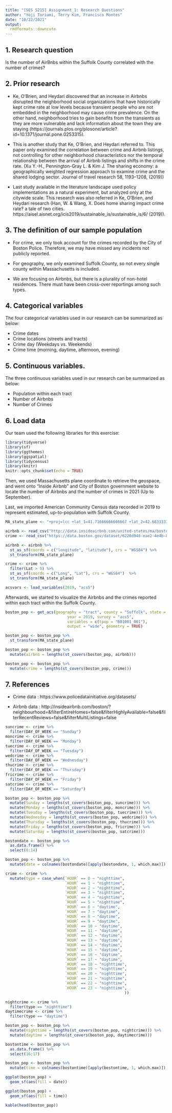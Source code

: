 ```yaml
---
title: "[SES 5215] Assignment_1: Research Questions"
author: "Yoji Toriumi, Terry Kim, Francisco Montes"
date: "10/22/2021"
output: 
  rmdformats::downcute
---
```

## 1. Research question
Is the number of AirBnbs within the Suffolk County correlated with the number of crimes?

## 2. Prior research

* Ke, O'Brien, and Heydari discovered that an increase in Airbnbs disrupted the neighborhood social organizations that have historically kept crime rate at low levels because transient people who are not embedded in the neighborhood may cause crime prevalence. On the other hand, neighborhood tries to gain benefits from the transients as they are more vulnerable and lack information about the town they are staying (https://journals.plos.org/plosone/article?id=10.1371/journal.pone.0253315).

* This is another study that Ke, O'Brien, and Heydari referred to. This paper only examined the correlation between crime and Airbnb listings, not controlling for other neighborhood characteristics nor the temporal relationship between the arrival of Airbnb listings and shifts in the crime rate. (Xu Y.-H., Pennington-Gray L. & Kim J. The sharing economy: a geographically weighted regression approach to examine crime and the shared lodging sector. Journal of travel research 58, 1193–1208, (2019))

* Last study available in the literature landscape used policy implementations as a natural experiment, but analyzed only at the citywide scale. This research was also referred in Ke, O'Brien, and Heydari research (Han, W. & Wang, X. Does home sharing impact crime rate? a tale of two cities. https://aisel.aisnet.org/icis2019/sustainable_is/sustainable_is/6/ (2019)).


## 3. The definition of our sample population

* For crime, we only took account for the crimes recorded by the City of Boston Police. Therefore, we may have missed any incidents not publicly reported.

* For geography, we only examined Suffolk County, so not every single county within Massachusetts is included.

* We are focusing on Airbnbs, but there is a plurality of non-hotel residences. There must have been cross-over reportings among such types.


## 4. Categorical variables
The four categorical variables used in our research can be summarized as below:

* Crime dates
* Crime locations (streets and tracts)
* Crime day (Weekdays vs. Weekends)
* Crime time (morning, daytime, afternoon, evening)


## 5. Continuous variables.
The three continuous variables used in our research can be summarized as below:

* Population within each tract
* Number of Airbnbs
* Number of Crimes


## 6. Load data
Our team used the following libraries for this exercise:

```r
library(tidyverse)
library(sf)
library(ggthemes)
library(ggspatial)
library(tidycensus)
library(knitr)
knitr::opts_chunk$set(echo = TRUE)
```

Then, we used Massachusetts plane coordinate to retrieve the geospace, and went onto "Inside Airbnb" and City of Boston government website to locate the number of Airbnbs and the number of crimes in 2021 (Up to September).

Last, we imported American Community Census data recorded in 2019 to represent estimated, up-to-population with Suffolk County.

```r
MA_state_plane <- "+proj=lcc +lat_1=41.71666666666667 +lat_2=42.68333333333333 +lat_0=41 +lon_0=-71.5 +x_0=200000 +y_0=750000 +ellps=GRS80 +units=m +no_defs"

airbnb <- read_csv("http://data.insideairbnb.com/united-states/ma/boston/2021-09-19/visualisations/listings.csv")
crime <- read_csv("https://data.boston.gov/dataset/6220d948-eae2-4e4b-8723-2dc8e67722a3/resource/f4495ee9-c42c-4019-82c1-d067f07e45d2/download/tmpefo1y6tr.csv")

airbnb <- airbnb %>% 
  st_as_sf(coords = c("longitude", "latitude"), crs = "WGS84") %>% 
  st_transform(MA_state_plane)

crime <- crime %>% 
  filter(Lat > 0) %>% 
  st_as_sf(coords = c("Long", "Lat"), crs = "WGS84")  %>%
  st_transform(MA_state_plane)

acsvars <- load_variables(2019, "acs5")
```

Afterwards, we started to visualize the Airbnbs and the crimes reported within each tract within the Suffolk County.

```r

boston_pop <- get_acs(geography = "tract", county = "Suffolk", state = "MA", 
                           year = 2019, survey = "acs5",
                           variables = c(tpop = "B01001_001"),
                           output = "wide", geometry = TRUE)

boston_pop <- boston_pop %>% 
  st_transform(MA_state_plane)

boston_pop <- boston_pop %>%
  mutate(airbnb = lengths(st_covers(boston_pop, airbnb)))

boston_pop <- boston_pop %>% 
  mutate(crime = lengths(st_covers(boston_pop, crime)))
```

## 7. References

* Crime data : https://www.policedatainitiative.org/datasets/

* Airbnb data : http://insideairbnb.com/boston/?neighbourhood=&filterEntireHomes=false&filterHighlyAvailable=false&filterRecentReviews=false&filterMultiListings=false

```r
suncrime <- crime %>% 
  filter(DAY_OF_WEEK == "Sunday")
moncrime <- crime %>% 
  filter(DAY_OF_WEEK == "Monday")
tuecrime <- crime %>% 
  filter(DAY_OF_WEEK == "Tuesday")
wedcrime <- crime %>% 
  filter(DAY_OF_WEEK == "Wednesday")
thucrime <- crime %>% 
  filter(DAY_OF_WEEK == "Thursday")
fricrime <- crime %>% 
  filter(DAY_OF_WEEK == "Friday")
satcrime <- crime %>% 
  filter(DAY_OF_WEEK == "Saturday")

boston_pop <- boston_pop %>%
  mutate(Sunday = lengths(st_covers(boston_pop, suncrime))) %>%
  mutate(Monday = lengths(st_covers(boston_pop, moncrime))) %>%
  mutate(Tuesday = lengths(st_covers(boston_pop, tuecrime))) %>%
  mutate(Wednesday = lengths(st_covers(boston_pop, wedcrime))) %>%
  mutate(Thursday = lengths(st_covers(boston_pop, thucrime))) %>%
  mutate(Friday = lengths(st_covers(boston_pop, fricrime))) %>%
  mutate(Saturday = lengths(st_covers(boston_pop, satcrime)))

bostondate <- boston_pop %>% 
  as.data.frame() %>% 
  select(8:14)

boston_pop <- boston_pop %>% 
  mutate(date = colnames(bostondate)[apply(bostondate, 1, which.max)])
```

```r
crime <- crime %>% 
  mutate(type = case_when(`HOUR` == 0 ~ "nighttime",
                          `HOUR` == 1 ~ "nighttime",
                          `HOUR` == 2 ~ "nighttime",
                          `HOUR` == 3 ~ "nighttime",
                          `HOUR` == 4 ~ "nighttime",
                          `HOUR` == 5 ~ "nighttime",
                          `HOUR` == 6 ~ "daytime",
                          `HOUR` == 7 ~ "daytime",
                          `HOUR` == 8 ~ "daytime",
                          `HOUR` == 9 ~ "daytime",
                          `HOUR` == 10 ~ "daytime",
                          `HOUR` == 11 ~ "daytime",
                          `HOUR` == 12 ~ "daytime",
                          `HOUR` == 13 ~ "daytime",
                          `HOUR` == 14 ~ "daytime",
                          `HOUR` == 15 ~ "daytime",
                          `HOUR` == 16 ~ "daytime",
                          `HOUR` == 17 ~ "daytime",
                          `HOUR` == 18 ~ "nighttime",
                          `HOUR` == 19 ~ "nighttime",
                          `HOUR` == 20 ~ "nighttime",
                          `HOUR` == 21 ~ "nighttime",
                          `HOUR` == 22 ~ "nighttime",
                          `HOUR` == 23 ~ "nighttime",
                                                    ))

nightcrime <- crime %>% 
  filter(type == "nighttime")
daytimecrime <- crime %>% 
  filter(type == "daytime")

boston_pop <- boston_pop %>%
  mutate(nighttime = lengths(st_covers(boston_pop, nightcrime))) %>%
  mutate(daytime = lengths(st_covers(boston_pop, daytimecrime)))

bostontime <- boston_pop %>% 
  as.data.frame() %>% 
  select(16:17)

boston_pop <- boston_pop %>% 
  mutate(time = colnames(bostontime)[apply(bostontime, 1, which.max)])

ggplot(boston_pop) +
  geom_sf(aes(fill = date))
```

```r
ggplot(boston_pop) +
  geom_sf(aes(fill = time))
```


```r
kable(head(boston_pop))
```

